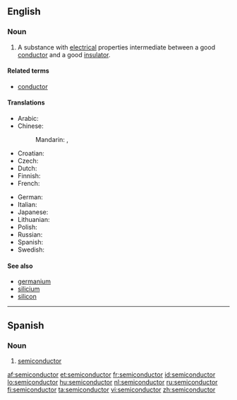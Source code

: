 ==English==
{{wikipedia}}

===Noun===
{{en-noun}}

# {{physics}} A substance with [[electrical]] properties intermediate between a good [[conductor]] and a good [[insulator]].

====Related terms====
* [[conductor]]

====Translations====
{{trans-top|substance with electrical properties}}
* Arabic: {{t|ar|شبه موصل|m|tr=shábah muwáSSil|sc=Arab}}
* Chinese:
*: Mandarin: {{t-|cmn|半導體|sc=Hani|xs=Mandarin}},  {{t-|cmn|半导体|tr=bàndǎotǐ|sc=Hani|xs=Mandarin}}
* Croatian: {{t+|hr|poluvodič|m|alt=poluvòdīč}}
* Czech: {{t-|cs|polovodič|m}}
* Dutch: {{t+|nl|halfgeleider|m}}
* Finnish: {{t-|fi|puolijohde}}
* French: {{t+|fr|semiconducteur|m}}
{{trans-mid}}
* German: {{t+|de|Halbleiter|m}}
* Italian: {{t-|it|semiconduttore|m}}
* Japanese: {{t-|ja|半導体|tr=はんどうたい, handōtai|sc=Jpan}}
* Lithuanian: {{t|lt|puslaidininkis|m|xs=Lithuanian}}
* Polish: {{t|pl|półprzewodnik|m}}
* Russian: {{t+|ru|полупроводник|m|tr=poluprovodník|sc=Cyrl}}
* Spanish: {{t|es|semiconductor|m}}
* Swedish: {{t|sv|halvledare|c}}
{{trans-bottom}}

====See also====
* [[germanium]]
* [[silicium]]
* [[silicon]]

----

==Spanish==

===Noun===
{{es-noun-m|pl=semiconductores}}

# {{physics|lang=es}} [[#English|semiconductor]]

[[af:semiconductor]]
[[et:semiconductor]]
[[fr:semiconductor]]
[[id:semiconductor]]
[[lo:semiconductor]]
[[hu:semiconductor]]
[[nl:semiconductor]]
[[ru:semiconductor]]
[[fi:semiconductor]]
[[ta:semiconductor]]
[[vi:semiconductor]]
[[zh:semiconductor]]